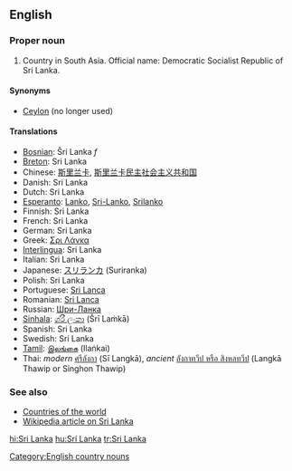 ==English==

===Proper noun===

# Country in South Asia. Official name: Democratic Socialist Republic of Sri Lanka.

====Synonyms====
*[[Ceylon]] (no longer used)

====Translations====
*[[Bosnian]]: Šri Lanka ''f''
*[[Breton]]: Sri Lanka
*Chinese: [[斯里兰卡]], [[斯里兰卡民主社会主义共和国]]
*Danish: Sri Lanka
*Dutch: Sri Lanka
*[[Esperanto]]: [[Lanko]], [[Sri-Lanko]], [[Srilanko]]
*Finnish: Sri Lanka
*French: Sri Lanka
*German: Sri Lanka
*Greek: [[Σρι Λάνκα]]
*[[Interlingua]]: Sri Lanka
*Italian: Sri Lanka
*Japanese: [[スリランカ]] (Suriranka)
*Polish: Sri Lanka
*Portuguese: [[Sri Lanca]]
*Romanian: [[Sri Lanca]]
*Russian: [[Шри-Ланка]]
*[[Sinhala]]: [[ශ්රී ලංකා]] (Šrī Laṁkā)
*Spanish: Sri Lanka
*Swedish: Sri Lanka
*[[Tamil]]: [[இலங்கை]] (Ilaṅkai)
* Thai: ''modern'' [[ศรีลังกา]] (Sī Langkā), ''ancient'' [[ลังกาทวีป หรือ สิงหลทวีป]] (Langkā Thawip or Singhon Thawip)

===See also===
*[[Countries of the world]]
*[[w:Sri Lanka|Wikipedia article on Sri Lanka]]
[[Category:English country nouns]]

[[hi:Sri Lanka]]
[[hu:Srí Lanka]]
[[tr:Sri Lanka]]
